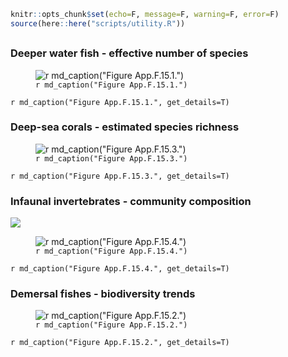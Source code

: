 ```r
knitr::opts_chunk$set(echo=F, message=F, warning=F, error=F)
source(here::here("scripts/utility.R"))
```

## {.tabset}

### Deeper water fish - effective number of species

![`r md_caption("Figure App.F.15.1.")`](../img/cinms_cr/App.F.15.1c.MBON_deep_water_fish.jpg)

`r md_caption("Figure App.F.15.1.", get_details=T)`

### Deep-sea corals - estimated species richness

![`r md_caption("Figure App.F.15.3.")`](../img/cinms_cr/App.F.15.3.Diversity_coral_Etnoyer.jpg)

`r md_caption("Figure App.F.15.3.", get_details=T)`

### Infaunal invertebrates - community composition

![](../img/cinms_cr/App.F.15.4a.SCCWRP_status.jpg)

![`r md_caption("Figure App.F.15.4.")`](../img/cinms_cr/App.F.15.4b.SCCWRP_trend.jpg)

`r md_caption("Figure App.F.15.4.", get_details=T)`

### Demersal fishes - biodiversity trends

![`r md_caption("Figure App.F.15.2.")`](../img/cinms_cr/tbl.App.F.15.2.jpg)

`r md_caption("Figure App.F.15.2.", get_details=T)`

